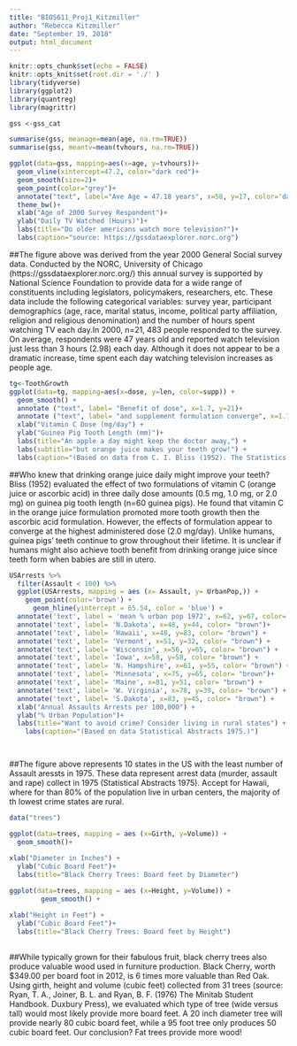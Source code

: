 ```yaml
---
title: "BIOS611_Proj1_Kitzmiller"
author: "Rebecca Kitzmiller"
date: "September 19, 2018"
output: html_document
---
```


```r
knitr::opts_chunk$set(echo = FALSE)
knitr::opts_knit$set(root.dir = './' )
library(tidyverse)
library(ggplot2)
library(quantreg)
library(magrittr)
```



```r
gss <-gss_cat
```


```r

summarise(gss, meanage=mean(age, na.rm=TRUE))
summarise(gss, meantv=mean(tvhours, na.rm=TRUE))

ggplot(data=gss, mapping=aes(x=age, y=tvhours))+
  geom_vline(xintercept=47.2, color="dark red")+
  geom_smooth(size=2)+
  geom_point(color="grey")+
  annotate("text", label="Ave Age = 47.18 years", x=58, y=17, color='dark red')+
  theme_bw()+
  xlab("Age of 2000 Survey Respondent")+
  ylab("Daily TV Watched (Hours)")+
  labs(title="Do older americans watch more television?")+
  labs(caption="source: https://gssdataexplorer.norc.org")


```

##The figure above was derived from the year 2000 General Social survey data. Conducted by the NORC, University of Chicago (https://gssdataexplorer.norc.org/) this annual survey is supported by National Science Foundation to provide data for a wide range of constituents including legislators, policymakers, researchers, etc. These data include the following categorical variables: survey year, participant demographics (age, race, marital status, income, political party affiliation, religion and religious denomination) and the number of hours spent watching TV each day.In 2000, n=21, 483 people responded to the survey. On average, respondents were 47 years old and reported watch television just less than 3 hours (2.98) each day. Although it does not appear to be a dramatic increase, time spent each day watching television increases as people age.
```r
tg<-ToothGrowth
ggplot(data=tg, mapping=aes(x=dose, y=len, color=supp)) +
  geom_smooth() +
  annotate ("text", label= "Benefit of dose", x=1.7, y=21)+
  annotate ("text", label= "and supplement formulation converge", x=1.7, y=19)+
  xlab("Vitamin C Dose (mg/day") +
  ylab("Guinea Pig Tooth Length (mm)")+
  labs(title="An apple a day might keep the doctor away,") +
  labs(subtitle="but orange juice makes your teeth grow!") +
  labs(caption="(Based on data from C. I. Bliss (1952). The Statistics of Bioassay. Academic Press.)")

```


##Who knew that drinking orange juice daily might improve your teeth? Bliss (1952) evaluated the effect of two formulations of vitamin C (orange juice or ascorbic acid) in three daily dose amounts (0.5 mg, 1.0 mg, or 2.0 mg) on guinea pig tooth length (n=60 guinea pigs). He found that vitamin C in the orange juice formulation promoted more tooth growth then the ascorbic acid formulation. However, the effects of formulation appear to converge at the highest administered dose (2.0 mg/day). Unlike humans, guinea pigs’ teeth continue to grow throughout their lifetime. It is unclear if humans might also achieve tooth benefit from drinking orange juice since teeth form when babies are still in utero.


```r
USArrests %>%
  filter(Assault < 100) %>%
  ggplot(USArrests, mapping = aes (x= Assault, y= UrbanPop,)) +
    geom_point(color='brown') +
      geom_hline(yintercept = 65.54, color = 'blue') +
  annotate('text', label = 'mean % urban pop 1972', x=62, y=67, color='blue') +
  annotate('text', label= 'N.Dakota', x=48, y=44, color= "brown")+
  annotate('text', label= 'Hawaii', x=48, y=83, color= "brown") +
  annotate('text', label= 'Vermont', x=51, y=32, color= "brown") +
  annotate('text', label= 'Wisconsin', x=56, y=65, color= "brown") +
  annotate('text', label= 'Iowa', x=58, y=58, color= "brown") +
  annotate('text', label= 'N. Hampshire', x=61, y=55, color= "brown") +
  annotate('text', label= 'Minnesota', x=75, y=65, color= "brown")+
  annotate('text', label= 'Maine', x=81, y=51, color= "brown") +
  annotate('text', label= 'W. Virginia', x=78, y=39, color= "brown") +
  annotate('text', label= 'S.Dakota', x=83, y=45, color= "brown") +
  xlab("Annual Assaults Arrests per 100,000") +
  ylab("% Urban Population")+
  labs(title="Want to avoid crime? Consider living in rural states") +
    labs(caption="(Based on data Statistical Abstracts 1975.)")




```

##The figure above represents 10 states in the US with the least number of Assault aressts in 1975. These data represent arrest data (murder, assault and rape) collect in 1975 (Statistical Abstracts 1975). Accept for Hawaii, where for than 80% of the population live in urban centers, the majority of th lowest crime states are rural.  

```r
data("trees")

ggplot(data=trees, mapping = aes (x=Girth, y=Volume)) +
  geom_smooth()+

xlab("Diameter in Inches") +
  ylab("Cubic Board Feet")+
  labs(title="Black Cherry Trees: Board feet by Diameter") 
    
ggplot(data=trees, mapping = aes (x=Height, y=Volume)) + 
        geom_smooth() +

xlab("Height in Feet") +
  ylab("Cubic Board Feet")+
  labs(title="Black Cherry Trees: Board feet by Height") 
    
```

##While typically grown for their fabulous fruit, black cherry trees also produce valuable wood used in furniture production. Black Cherry, worth $349.00 per board foot in 2012, is 6 times more valuable than Red Oak. Using girth, height and volume (cubic feet) collected from 31 trees (source: Ryan, T. A., Joiner, B. L. and Ryan, B. F. (1976) The Minitab Student Handbook. Duxbury Press), we evaluated which type of tree (wide versus tall) would most likely provide more board feet. A 20 inch diameter tree will provide nearly 80 cubic board feet, while a 95 foot tree only produces 50 cubic board feet. Our conclusion? Fat trees provide more wood! 






